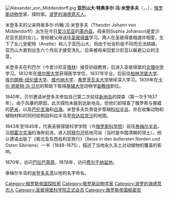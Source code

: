 {{unreferenced|time=2017-04-08T07:53:02+00:00}}
[[File:Alexander_von_Middendorff.jpg|thumb]]
'''亚历山大·特奥多尔·冯·米登多夫'''（{{lang-de|Alexander Theodor von Middendorff}}，{{lang-ru|Александр Федорович Миддендорф}}，{{bd|1815年|8月18日|1894年|1月24日|}}），[[俄罗斯|俄罗斯]][[动物学|动物学]]家、探险家。[[波罗的海德意志人|波罗的海德意志人]]。

米登多夫的父亲特奥多尔·约翰·冯·米登多夫（Theodor Johann von Middendorff）出生在今日[[爱沙尼亚|爱沙尼亚]]的[[莱内县|莱内县]]。母亲则Sophia Johanson是爱沙尼亚农民的女儿，曾经被父母送往[[圣彼得堡|圣彼得堡]]学习。两人在圣彼得堡相遇并相爱，生下了女儿安妮特（Anette）和儿子亚历山大，但由于社会阶级不同而无法结婚。亚历山大直到出生六个月后才接受洗礼，后来被母亲回爱沙尼亚以躲避公众的注意。

米登多夫在列巴尔（今爱沙尼亚[[塔林|塔林]]）接受初级教育，后进入圣彼得堡的[[文理中学|文理中学]]学习。1832年在[[塔尔图大学|塔尔图大学]]获得医学学位，1837年毕业。后前往[[柏林洪堡大学|柏林洪堡大学]]、[[埃尔朗根-纽伦堡大学|埃尔朗根-纽伦堡大学]]、[[维也纳大学|维也纳大学]]、[[弗罗茨瓦夫大学|弗罗茨瓦夫大学]]继续深入学习。1839年在[[卡尔·恩斯特·冯·贝尔|卡尔·恩斯特·冯·贝尔]]的帮助下取得[[基辅大学|基辅大学]]动物学[[副教授|副教授]]职位。

1840年，贝尔邀请米登多夫参加自己第二次前往[[新地岛|新地岛]]的探查（第一次于1837年）。由于风暴的原因，此次探险未能到达新地岛，但他们却探查了俄罗斯与挪威的[[萨米|萨米]]，以及[[巴伦支海|巴伦支海]]和[[白海|白海]]。米登多夫负责徒步穿越[[科拉半岛|科拉半岛]]，并在收集动物和植物材料的同时绘制自科拉半岛至[[坎达拉克沙|坎达拉克沙]]的地图。

1843年至1845年，代表圣彼得堡科学学院（今[[俄罗斯科学院|俄罗斯科学院]]）前往[[泰梅尔半岛|泰梅尔半岛]]，沿[[鄂霍次克海|鄂霍次克海]]的海岸前进，进入[[阿穆尔河|阿穆尔河]]低地河谷（当时是中国清朝的领土）。他以德语出版了《极北及东西伯利亚旅行》（Reise in den äußersten Norden und Osten Sibiriens）一书（1848-1875），描述了当地永久冻土对动植物的覆盖的影响。

1870年，访问[[巴拉巴草原|巴拉巴草原]]，1878年，访问[[费尔干纳盆地|费尔干纳盆地]]。

泰梅尔半岛的[[米登多夫湾|米登多夫湾]]以他的名字命名。

[[Category:俄罗斯帝国探险家|Category:俄罗斯帝国探险家]]
[[Category:俄罗斯动物学家|Category:俄罗斯动物学家]]
[[Category:波罗的海德意志人|Category:波罗的海德意志人]]
[[Category:圣彼得堡科学院正式会员|Category:圣彼得堡科学院正式会员]]
[[Category:俄罗斯帝国枢密官|Category:俄罗斯帝国枢密官]]
